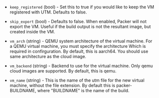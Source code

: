 <!-- Code generated from the comments of the Config struct in builder/utm/cloud/config.go; DO NOT EDIT MANUALLY -->

- `keep_registered` (bool) - Set this to true if you would like to keep the VM registered with
  UTM. Defaults to false.

- `skip_export` (bool) - Defaults to false. When enabled, Packer will not export the VM. Useful
  if the build output is not the resultant image, but created inside the
  VM.

- `vm_arch` (string) - QEMU system architecture of the virtual machine.
  For a QEMU virtual machine, you must specify the architecture
  Which is required in confirguration. By default, this is aarch64.
  You should use same architecture as the cloud image.

- `vm_backend` (string) - Backend to use for the virtual machine.
  Only qemu cloud images are supported.
  By default, this is qemu.

- `vm_name` (string) - This is the name of the utm file for the new virtual machine, without
  the file extension. By default this is packer-BUILDNAME, where
  "BUILDNAME" is the name of the build.

<!-- End of code generated from the comments of the Config struct in builder/utm/cloud/config.go; -->
